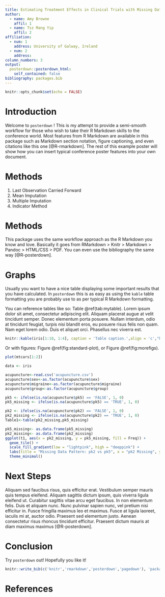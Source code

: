 ```yaml
---
title: Estimating Treatment Effects in Clinical Trials with Missing Data
author:
  - name: Amy Browne
    affil: 1
  - name: Tsz Mang Yip
    affil: 2
affiliation:
  - num: 1
    address: University of Galway, Ireland
  - num: 2
    address: 
column_numbers: 3
output: 
  posterdown::posterdown_html:
    self_contained: false
bibliography: packages.bib
---
```


```r
knitr::opts_chunk$set(echo = FALSE)
```

# Introduction

Welcome to `posterdown` ! This is my attempt to provide a semi-smooth workflow for those who wish to take their R Markdown skills to the conference world. Most features from R Markdown are available in this package such as Markdown section notation, figure captioning, and even citations like this one [@R-rmarkdown]. The rest of this example poster will show how you can insert typical conference poster features into your own document. 

# Methods

1. Last Observation Carried Forward
2. Mean Imputation
3. Multiple Imputation
4. Indicator Method 

# Methods

This package uses the same workflow approach as the R Markdown you know and love. Basically it goes from RMarkdown > Knitr > Markdown > Pandoc > HTML/CSS > PDF. You can even use the bibliography the same way [@R-posterdown].

# Graphs

Usually you want to have a nice table displaying some important results that you have calculated. In `posterdown` this is as easy as using the `kable` table formatting you are probably use to as per typical R Markdown formatting.

You can reference tables like so: Table \@ref(tab:mytable). Lorem ipsum dolor sit amet, consectetur adipiscing elit. Aliquam placerat augue at velit tincidunt semper. Donec elementum porta posuere. Nullam interdum, odio at tincidunt feugiat, turpis nisi blandit eros, eu posuere risus felis non quam. Nam eget lorem odio. Duis et aliquet orci. Phasellus nec viverra est.

```r
knitr::kable(iris[1:10, 1:4], caption = 'Table caption.',align = 'c',"html")
```

Or with figures: Figure \@ref(fig:standard-plot), or Figure \@ref(fig:morefigs).

```r
plot(mtcars[1:2])
```

```r
data <- iris

acupuncture<-read.csv('acupuncture.csv')
acupuncture$sex<-as.factor(acupuncture$sex)
acupuncture$migraine<-as.factor(acupuncture$migraine)
acupuncture$group<-as.factor(acupuncture$group)

pk5 <- ifelse(is.na(acupuncture$pk5) == 'FALSE', 1, 0)
pk5_missing <- ifelse(is.na(acupuncture$pk5) == 'TRUE', 1, 0)

pk2 <- ifelse(is.na(acupuncture$pk2) == 'FALSE', 1, 0)
pk2_missing <- ifelse(is.na(acupuncture$pk2) == 'TRUE', 1, 0)
Table1<-table(pk2_missing,pk5_missing)

pk5_missing<- as.data.frame(pk5_missing)
pk2_missing<- as.data.frame(pk2_missing)
ggplot(t1, aes(x = pk2_missing, y = pk5_missing, fill = Freq)) +
  geom_tile() +
  scale_fill_gradient(low = "lightpink", high = "deeppink") +
  labs(title = "Missing Data Pattern: pk2 vs pk5", x = "pk2 Missing", y = "pk5 Missing", fill = "Frequency") +
  theme_minimal()

```

# Next Steps

Aliquam sed faucibus risus, quis efficitur erat. Vestibulum semper mauris quis tempus eleifend. Aliquam sagittis dictum ipsum, quis viverra ligula eleifend ut. Curabitur sagittis vitae arcu eget faucibus. In non elementum felis. Duis et aliquam nunc. Nunc pulvinar sapien nunc, vel pretium nisi efficitur in. Fusce fringilla maximus leo et maximus. Fusce at ligula laoreet, iaculis mi at, auctor odio. Praesent sed elementum justo. Aenean consectetur risus rhoncus tincidunt efficitur. Praesent dictum mauris at diam maximus maximus [@R-posterdown].

# Conclusion

Try `posterdown` out! Hopefully you like it!

```r
knitr::write_bib(c('knitr','rmarkdown','posterdown','pagedown'), 'packages.bib')
```

# References
